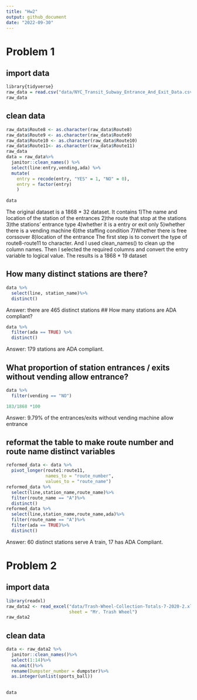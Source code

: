 ```yaml
---
title: "Hw2"
output: github_document
date: "2022-09-30"
---
```


# Problem 1 

## import data

```r
library{tidyverse}
raw_data = read.csv("data/NYC_Transit_Subway_Entrance_And_Exit_Data.csv")
raw_data
```
## clean data
```r
raw_data$Route8 <- as.character(raw_data$Route8)
raw_data$Route9 <- as.character(raw_data$Route9)
raw_data$Route10 <- as.character(raw_data$Route10)
raw_data$Route11<- as.character(raw_data$Route11)
raw_data
data = raw_data%>%
  janitor::clean_names() %>% 
  select(line:entry,vending,ada) %>%
  mutate(
    entry = recode(entry, "YES" = 1, "NO" = 0),
    entry = factor(entry)
    )
  
data
```
The original dataset is a 1868 * 32 dataset. It contains 
1)The name and location of the station of the entrances
2)the route that stop at the stations
3)the stations' entrance type
4)whether it is a entry or exit only
5)whether there is a vending machine
6)the staffing condition 
7)Whether there is free corssover
8)location of the entrance 
The first step is to convert the type of route8-route11 to character.
And I used clean_names() to clean up the column names. Then I selected the required columns and convert the entry variable to logical value. 
The results is a 1868 * 19 dataset

## How many distinct stations are there?
```r
data %>%
  select(line, station_name)%>%
  distinct()
```
Answer: there are 465 distinct stations
## How many stations are ADA compliant?
```r
data %>%
  filter(ada == TRUE) %>%
  distinct()

```
Answer: 179 stations are ADA compliant.

## What proportion of station entrances / exits without vending allow entrance?
```r
data %>%
  filter(vending == "NO")
```
```r
183/1868 *100
```
Answer: 9.79% of the entrances/exits without vending machine allow entrance

## reformat the table to make route number and route name  distinct variables
```r
reformed_data <- data %>%
  pivot_longer(route1:route11,
               names_to = "route_number",
               values_to = "route_name")
reformed_data %>%
  select(line,station_name,route_name)%>%
  filter(route_name == "A")%>%
  distinct()
reformed_data %>%
  select(line,station_name,route_name,ada)%>%
  filter(route_name == "A")%>%
  filter(ada == TRUE)%>%
  distinct()

```
Answer: 60 distinct stations serve A train, 17 has ADA Compliant.


# Problem 2
## import data
```r
library(readxl)
raw_data2 <- read_excel("data/Trash-Wheel-Collection-Totals-7-2020-2.xlsx",
                        sheet = "Mr. Trash Wheel")
raw_data2
```
## clean data
```r
data <- raw_data2 %>%
  janitor::clean_names()%>%
  select(1:14)%>%
  na.omit()%>%
  rename(Dumpster_number = dumpster)%>%
  as.integer(unlist(sports_ball))

  
data
```